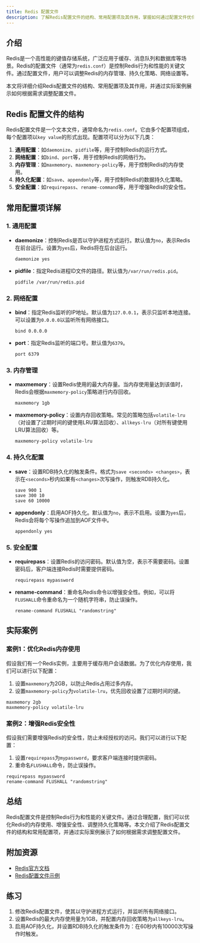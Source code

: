 ```yaml
---
title: Redis 配置文件
description: 了解Redis配置文件的结构、常用配置项及其作用，掌握如何通过配置文件优化Redis的性能和功能。
---
```


## 介绍

Redis是一个高性能的键值存储系统，广泛应用于缓存、消息队列和数据库等场景。Redis的配置文件（通常为`redis.conf`）是控制Redis行为和性能的关键文件。通过配置文件，用户可以调整Redis的内存管理、持久化策略、网络设置等。

本文将详细介绍Redis配置文件的结构、常用配置项及其作用，并通过实际案例展示如何根据需求调整配置文件。

## Redis 配置文件的结构

Redis配置文件是一个文本文件，通常命名为`redis.conf`。它由多个配置项组成，每个配置项以`key value`的形式出现。配置项可以分为以下几类：

1. **通用配置**：如`daemonize`、`pidfile`等，用于控制Redis的运行方式。
2. **网络配置**：如`bind`、`port`等，用于控制Redis的网络行为。
3. **内存管理**：如`maxmemory`、`maxmemory-policy`等，用于控制Redis的内存使用。
4. **持久化配置**：如`save`、`appendonly`等，用于控制Redis的数据持久化策略。
5. **安全配置**：如`requirepass`、`rename-command`等，用于增强Redis的安全性。

## 常用配置项详解

### 1. 通用配置

- **daemonize**：控制Redis是否以守护进程方式运行。默认值为`no`，表示Redis在前台运行。设置为`yes`后，Redis将在后台运行。

  ```plaintext
  daemonize yes
  ```

- **pidfile**：指定Redis进程ID文件的路径。默认值为`/var/run/redis.pid`。

  ```plaintext
  pidfile /var/run/redis.pid
  ```

### 2. 网络配置

- **bind**：指定Redis监听的IP地址。默认值为`127.0.0.1`，表示只监听本地连接。可以设置为`0.0.0.0`以监听所有网络接口。

  ```plaintext
  bind 0.0.0.0
  ```

- **port**：指定Redis监听的端口号。默认值为`6379`。

  ```plaintext
  port 6379
  ```

### 3. 内存管理

- **maxmemory**：设置Redis使用的最大内存量。当内存使用量达到该值时，Redis会根据`maxmemory-policy`策略进行内存回收。

  ```plaintext
  maxmemory 1gb
  ```

- **maxmemory-policy**：设置内存回收策略。常见的策略包括`volatile-lru`（对设置了过期时间的键使用LRU算法回收）、`allkeys-lru`（对所有键使用LRU算法回收）等。

  ```plaintext
  maxmemory-policy volatile-lru
  ```

### 4. 持久化配置

- **save**：设置RDB持久化的触发条件。格式为`save <seconds> <changes>`，表示在`<seconds>`秒内如果有`<changes>`次写操作，则触发RDB持久化。

  ```plaintext
  save 900 1
  save 300 10
  save 60 10000
  ```

- **appendonly**：启用AOF持久化。默认值为`no`，表示不启用。设置为`yes`后，Redis会将每个写操作追加到AOF文件中。

  ```plaintext
  appendonly yes
  ```

### 5. 安全配置

- **requirepass**：设置Redis的访问密码。默认值为空，表示不需要密码。设置密码后，客户端连接Redis时需要提供密码。

  ```plaintext
  requirepass mypassword
  ```

- **rename-command**：重命名Redis命令以增强安全性。例如，可以将`FLUSHALL`命令重命名为一个随机字符串，防止误操作。

  ```plaintext
  rename-command FLUSHALL "randomstring"
  ```

## 实际案例

### 案例1：优化Redis内存使用

假设我们有一个Redis实例，主要用于缓存用户会话数据。为了优化内存使用，我们可以进行以下配置：

1. 设置`maxmemory`为2GB，以防止Redis占用过多内存。
2. 设置`maxmemory-policy`为`volatile-lru`，优先回收设置了过期时间的键。

```plaintext
maxmemory 2gb
maxmemory-policy volatile-lru
```

### 案例2：增强Redis安全性

假设我们需要增强Redis的安全性，防止未经授权的访问。我们可以进行以下配置：

1. 设置`requirepass`为`mypassword`，要求客户端连接时提供密码。
2. 重命名`FLUSHALL`命令，防止误操作。

```plaintext
requirepass mypassword
rename-command FLUSHALL "randomstring"
```

## 总结

Redis配置文件是控制Redis行为和性能的关键文件。通过合理配置，我们可以优化Redis的内存使用、增强安全性、调整持久化策略等。本文介绍了Redis配置文件的结构和常用配置项，并通过实际案例展示了如何根据需求调整配置文件。

## 附加资源

- [Redis官方文档](https://redis.io/documentation)
- [Redis配置文件示例](https://redis.io/topics/config)

## 练习

1. 修改Redis配置文件，使其以守护进程方式运行，并监听所有网络接口。
2. 设置Redis的最大内存使用量为1GB，并配置内存回收策略为`allkeys-lru`。
3. 启用AOF持久化，并设置RDB持久化的触发条件为：在60秒内有10000次写操作时触发。
